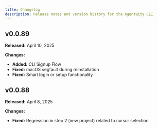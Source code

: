 ```yaml
---
title: Changelog
description: Release notes and version history for the Agentuity CLI
---
```


## v0.0.89

**Released:** April 10, 2025

**Changes:**
- **Added:** CLI Signup Flow
- **Fixed:** macOS segfault during reinstallation
- **Fixed:** Smart login or setup functionality

## v0.0.88

**Released:** April 8, 2025

**Changes:**
- **Fixed:** Regression in step 2 (new project) related to cursor selection
